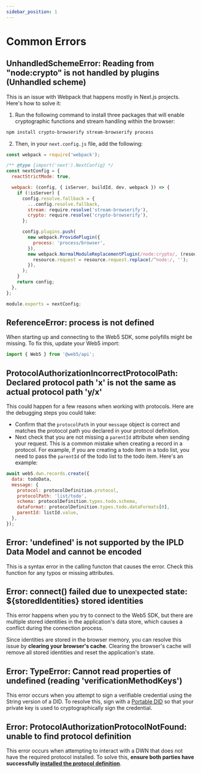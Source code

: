```yaml
---
sidebar_position: 1
---
```


# Common Errors

## UnhandledSchemeError: Reading from "node:crypto" is not handled by plugins (Unhandled scheme)

This is an issue with Webpack that happens mostly in Next.js projects. Here's how to solve it:

1. Run the following command to install three packages that will enable cryptographic functions and stream handling within the browser:

```bash
npm install crypto-browserify stream-browserify process
```

2. Then, in your `next.config.js` file, add the following:

```js
const webpack = require('webpack');

/** @type {import('next').NextConfig} */
const nextConfig = {
  reactStrictMode: true,

  webpack: (config, { isServer, buildId, dev, webpack }) => {
    if (!isServer) {
      config.resolve.fallback = {
        ...config.resolve.fallback,
        stream: require.resolve('stream-browserify'),
        crypto: require.resolve('crypto-browserify'),
      };

      config.plugins.push(
        new webpack.ProvidePlugin({
          process: 'process/browser',
        }),
        new webpack.NormalModuleReplacementPlugin(/node:crypto/, (resource) => {
          resource.request = resource.request.replace(/^node:/, '');
        }),
      );
    }
    return config;
  },
};

module.exports = nextConfig;
```

## ReferenceError: process is not defined

When starting up and connecting to the Web5 SDK, some polyfills might be missing. To fix this, update your Web5 import:

```js
import { Web5 } from '@web5/api';
```

## ProtocolAuthorizationIncorrectProtocolPath: Declared protocol path 'x' is not the same as actual protocol path 'y/x'

This could happen for a few reasons when working with protocols. Here are the debugging steps you could take:

- Confirm that the `protocolPath` in your `message` object is correct and matches the protocol path you declared in your protocol definition.
- Next check that you are not missing a `parentId` attribute when sending your request. This is a common mistake when creating a record in a protocol. For example, if you are creating a todo item in a todo list, you need to pass the `parentId` of the todo list to the todo item. Here's an example:

```js
await web5.dwn.records.create({
  data: todoData,
  message: {
    protocol: protocolDefinition.protocol,
    protocolPath: 'list/todo',
    schema: protocolDefinition.types.todo.schema,
    dataFormat: protocolDefinition.types.todo.dataFormats[0],
    parentId: listId.value,
  },
});
```

## Error: 'undefined' is not supported by the IPLD Data Model and cannot be encoded

This is a syntax error in the calling functon that causes the error. Check this function for any typos or missing attributes.

## Error: connect() failed due to unexpected state: ${storedIdentities} stored identities

This error happens when you try to connect to the Web5 SDK, but there are multiple stored identities in the application's data store, which causes a conflict during the connection process.

Since identities are stored in the browser memory, you can resolve this issue by **clearing your browser's cache**. Clearing the browser's cache will remove all stored identities and reset the application's state.

## Error: TypeError: Cannot read properties of undefined (reading 'verificationMethodKeys')

This error occurs when you attempt to sign a verifiable credential using the String version of a DID. To resolve this, sign with a [Portable DID](/docs/web5/build/decentralized-identifiers/how-to-create-did/#portable-did) so that your private key is used to cryptographically sign the credential.

## Error: ProtocolAuthorizationProtocolNotFound: unable to find protocol definition

This error occurs when attempting to interact with a DWN that does not have the required protocol installed. To solve this, **ensure both parties have successfully [installed the protocol definition](https://developer.tbd.website/docs/web5/learn/protocols#installing-a-protocol)**.
